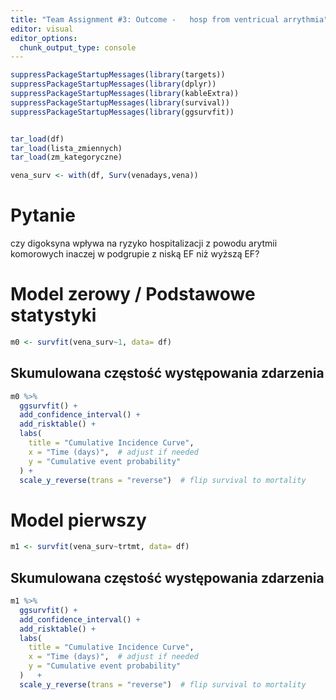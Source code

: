 ```yaml
---
title: "Team Assignment #3: Outcome -   hosp from ventricual arrythmia"
editor: visual
editor_options: 
  chunk_output_type: console
---
```


```r
suppressPackageStartupMessages(library(targets))
suppressPackageStartupMessages(library(dplyr))
suppressPackageStartupMessages(library(kableExtra))
suppressPackageStartupMessages(library(survival))
suppressPackageStartupMessages(library(ggsurvfit))


tar_load(df)
tar_load(lista_zmiennych)
tar_load(zm_kategoryczne)

vena_surv <- with(df, Surv(venadays,vena))
```



# Pytanie 


czy digoksyna wpływa na ryzyko hospitalizacji z powodu arytmii komorowych inaczej w podgrupie z  niską EF niż wyższą EF? 


# Model zerowy / Podstawowe statystyki 

```r
m0 <- survfit(vena_surv~1, data= df)
```

## Skumulowana częstość występowania zdarzenia

```r
m0 %>%
  ggsurvfit() +
  add_confidence_interval() +
  add_risktable() +
  labs(
    title = "Cumulative Incidence Curve",
    x = "Time (days)",  # adjust if needed
    y = "Cumulative event probability"
  ) +
  scale_y_reverse(trans = "reverse")  # flip survival to mortality
```


# Model pierwszy   

```r
m1 <- survfit(vena_surv~trtmt, data= df)
```

## Skumulowana częstość występowania zdarzenia

```r
m1 %>%
  ggsurvfit() +
  add_confidence_interval() +
  add_risktable() +
  labs(
    title = "Cumulative Incidence Curve",
    x = "Time (days)",  # adjust if needed
    y = "Cumulative event probability"
  )   +
  scale_y_reverse(trans = "reverse")  # flip survival to mortality
```

 